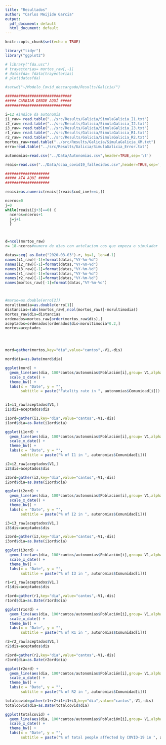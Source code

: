 ```yaml
---
title: "Resultados"
author: "Carlos Meijide Garcia"
output:
  pdf_document: default
  html_document: default
---
```


```r
knitr::opts_chunk$set(echo = TRUE)
```

```r
library("tidyr")
library("ggplot2")

# library("fda.usc")
# trayectorias= mortos_raw[,-1]
# datosfda= fdata(trayectorias)
# plot(datosfda)

#setwd("~/Modelo_Covid_descargado/Results/Galicia/")

##############################
##### CAMBIAR DENDE AQUÍ #####
##############################

i=12 #indice da autonomia
i1_raw= read.table("../src/Results/Galicia/SimulaGalicia_I1.txt")
i2_raw= read.table("../src/Results/Galicia/SimulaGalicia_I2.txt")
i3_raw= read.table("../src/Results/Galicia/SimulaGalicia_I3.txt")
r1_raw= read.table("../src/Results/Galicia/SimulaGalicia_R1.txt")
r2_raw= read.table("../src/Results/Galicia/SimulaGalicia_R2.txt")
mortos_raw=read.table("../src/Results/Galicia/SimulaGalicia_XM.txt")
erro=read.table("../src/Results/Galicia/SimulaGalicia_Error.txt")

autonomias=read.csv("../Data/Autonomias.csv",header=TRUE,sep='\t')

reais=read.csv("../Data/ccaa_covid19_fallecidos.csv",header=TRUE,sep=',')

####################
##### ATA AQUI #####
####################

reaisi=as.numeric(reais[(reais$cod_ine)==i,])

nceros=0
j=0
while(reaisi[j+3]==0) {
  nceros=nceros+1
  j=j+1
  }



d=ncol(mortos_raw)
r= 18-nceros#numero de dias con antelacion cos que empeza o simulador

datas=seq( as.Date("2020-03-03")-r, by=1, len=d-1)
names(i1_raw)[-1]=format(datas,"%Y-%m-%d")
names(i2_raw)[-1]=format(datas,"%Y-%m-%d")
names(i3_raw)[-1]=format(datas,"%Y-%m-%d")
names(r1_raw)[-1]=format(datas,"%Y-%m-%d")
names(r2_raw)[-1]=format(datas,"%Y-%m-%d")
names(mortos_raw)[-1]=format(datas,"%Y-%m-%d")



#marxe=as.double(erro[2])
morultimodia=as.double(erro[1])
distancias=(abs(mortos_raw[,ncol(mortos_raw)]-morultimodia))
mortos_raw$dis=distancias
ordenados=mortos_raw[order(mortos_raw$dis),]
aceptados=ordenados[ordenados$dis<morultimodia*0.2,]
mortos=aceptados




mord=gather(mortos,key="dia",value="cantos",-V1,-dis)

mord$dia=as.Date(mord$dia)

ggplot(mord) +
  geom_line(aes(dia, 100*cantos/autonomias$Población[i],group= V1,alpha=1/((1+dis)^100)),colour='#00C08D',show.legend=FALSE) +
  scale_x_date() +
  theme_bw() +
  labs(x = "Date", y = "", 
       subtitle = paste("Fatality rate in ", autonomias$Comunidad[i]))

 
i1=i1_raw[aceptados$V1,]
i1$dis=aceptados$dis

i1ord=gather(i1,key="dia",value="cantos",-V1,-dis)
i1ord$dia=as.Date(i1ord$dia)

ggplot(i1ord) +
  geom_line(aes(dia, 100*cantos/autonomias$Población[i],group= V1,alpha=1/((1+dis)^100)),colour='#00C08D',show.legend=FALSE) +
  scale_x_date() +
  theme_bw() +
  labs(x = "Date", y = "", 
       subtitle = paste("% of I1 in ", autonomias$Comunidad[i]))

i2=i2_raw[aceptados$V1,]
i2$dis=aceptados$dis

i2ord=gather(i2,key="dia",value="cantos",-V1,-dis)
i2ord$dia=as.Date(i1ord$dia)

ggplot(i2ord) +
  geom_line(aes(dia, 100*cantos/autonomias$Población[i],group= V1,alpha=1/((1+dis)^100)),colour='#00C08D',show.legend=FALSE) +
  scale_x_date() +
  theme_bw() +
  labs(x = "Date", y = "", 
       subtitle = paste("% of I2 in ", autonomias$Comunidad[i]))

i3=i3_raw[aceptados$V1,]
i3$dis=aceptados$dis

i3ord=gather(i3,key="dia",value="cantos",-V1,-dis)
i3ord$dia=as.Date(i1ord$dia)

ggplot(i3ord) +
  geom_line(aes(dia, 100*cantos/autonomias$Población[i],group= V1,alpha=1/((1+dis)^100)),colour='#00C08D',show.legend=FALSE) +
  scale_x_date() +
  theme_bw() +
  labs(x = "Date", y = "", 
       subtitle = paste("% of I3 in ", autonomias$Comunidad[i]))

r1=r1_raw[aceptados$V1,]
r1$dis=aceptados$dis

r1ord=gather(r1,key="dia",value="cantos",-V1,-dis)
r1ord$dia=as.Date(r1ord$dia)

ggplot(r1ord) +
  geom_line(aes(dia, 100*cantos/autonomias$Población[i],group= V1,alpha=1/((1+dis)^100)),colour='#00C08D',show.legend=FALSE) +
  scale_x_date() +
  theme_bw() +
  labs(x = "Date", y = "", 
       subtitle = paste("% of R1 in ", autonomias$Comunidad[i]))

r2=r2_raw[aceptados$V1,]
r2$dis=aceptados$dis

r2ord=gather(r2,key="dia",value="cantos",-V1,-dis)
r2ord$dia=as.Date(r2ord$dia)

ggplot(r2ord) +
  geom_line(aes(dia, 100*cantos/autonomias$Población[i],group= V1,alpha=1/((1+dis)^100)),colour='#00C08D',show.legend=FALSE) +
  scale_x_date() +
  theme_bw() +
  labs(x = "Date", y = "", 
       subtitle = paste("% of R2 in ", autonomias$Comunidad[i]))
```
```r
totalcovid=gather(r1+r2+i1+i1+i3,key="dia",value="cantos",-V1,-dis)
totalcovid$dia=as.Date(totalcovid$dia)

ggplot(totalcovid) +
  geom_line(aes(dia, 100*cantos/autonomias$Población[i],group= V1,alpha=1/((1+dis)^2)),colour='#00C08D',show.legend=FALSE) +
  scale_x_date() +
  theme_bw() +
  labs(x = "Date", y = "", 
       subtitle = paste("% of total people affected by COVID-19 in ", autonomias$Comunidad[i]))
```


